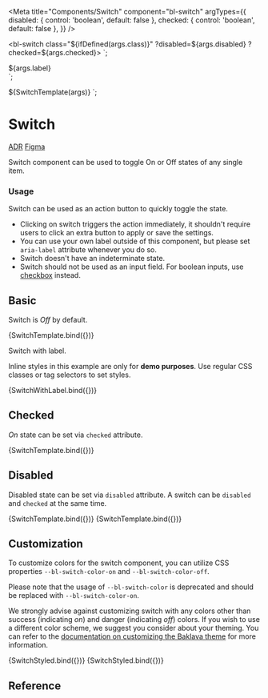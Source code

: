 
<Meta
  title="Components/Switch"
  component="bl-switch"
  argTypes={{
    disabled: {
      control: 'boolean',
      default: false
    },
    checked: {
      control: 'boolean',
      default: false
    },
  }}
/>

<bl-switch
  class="${ifDefined(args.class)}"
  ?disabled=${args.disabled}
  ?checked=${args.checked}>
</bl-switch>
`;

<div style="display: flex;align-items: center;gap: var(--bl-size-2xs)">
  <label style="font: var(--bl-font-title-3);color: var(--bl-color-neutral-dark)">${args.label}</label>
  <bl-switch
    ?disabled=${args.disabled}
    ?checked=${args.checked}
    aria-label="${args.label}"
  ></bl-switch>
</div>
`;

<style>
  .${args.class} {
    ${Object.entries(args.styles)
      .map(([key, value]) => `${key}: ${value};`)
      .join('\n    ')}
  }
</style>
${SwitchTemplate(args)}
`;

# Switch

<bl-badge icon="document">[ADR](https://github.com/Trendyol/baklava/issues/266)</bl-badge>
<bl-badge icon="puzzle">[Figma](https://www.figma.com/file/RrcLH0mWpIUy4vwuTlDeKN/Baklava-Design-Guide?node-id=118%3A4070)</bl-badge>

Switch component can be used to toggle On or Off states of any single item.

### Usage

Switch can be used as an action button to quickly toggle the state.

* Clicking on switch triggers the action immediately, it shouldn't require users to click an extra button to apply or save the settings.
* You can use your own label outside of this component, but please set `aria-label` attribute whenever you do so.
* Switch doesn't have an indeterminate state.
* Switch should not be used as an input field. For boolean inputs, use [checkbox](/?path=/docs/components-checkbox--basic-usage) instead.

## Basic

Switch is _Off_ by default.

<Canvas>
  <Story name="Basic Usage">
    {SwitchTemplate.bind({})}
  </Story>
</Canvas>

Switch with label.

<bl-alert variant="warning" icon>Inline styles in this example are only for **demo purposes**. Use regular CSS classes or tag selectors to set styles.</bl-alert>

<Canvas>
  <Story name="Switch with label" args={{ label: "Label for Switch" }}>
    {SwitchWithLabel.bind({})}
  </Story>
</Canvas>

## Checked

_On_ state can be set via `checked` attribute.

<Canvas>
  <Story name="Checked" args={{ checked: true }}>
    {SwitchTemplate.bind({})}
  </Story>
</Canvas>

## Disabled

Disabled state can be set via `disabled` attribute. A switch can be `disabled` and `checked` at the same time.

<Canvas>
  <Story name="Disabled" args={{ disabled: true }}>
    {SwitchTemplate.bind({})}
  </Story>
  <Story name="Disabled and Checked" args={{ disabled: true, checked: true }}>
    {SwitchTemplate.bind({})}
  </Story>
</Canvas>

## Customization

To customize colors for the switch component, you can utilize CSS properties `--bl-switch-color-on` and `--bl-switch-color-off`.

Please note that the usage of `--bl-switch-color` is deprecated and should be replaced with `--bl-switch-color-on`.

We strongly advise against customizing switch with any colors other than success (indicating _on_) and danger (indicating _off_) colors. If you wish to use a different color scheme, we suggest you consider about your theming. You can refer to the [documentation on customizing the Baklava theme](/docs/documentation-customizing-baklava-theme--page#customizing-baklava-theme) for more information.

<Canvas>
  <Story
    name="Customizing Colors"
    args={{
      class: 'colored-switch-1',
      styles: {
        '--bl-switch-color-on': 'var(--bl-color-success)',
        '--bl-switch-color-off': 'var(--bl-color-danger)',
      },
    }}
  >
    {SwitchStyled.bind({})}
  </Story>
  <Story
    name="Customizing Colors Checked"
    args={{
      class: 'colored-switch-2',
      styles: {
        '--bl-switch-color-on': 'var(--bl-color-success)',
        '--bl-switch-color-off': 'var(--bl-color-danger)',
      },
      checked: true,
    }}
  >
    {SwitchStyled.bind({})}
  </Story>
</Canvas>

## Reference

<ArgsTable of="bl-switch" />
